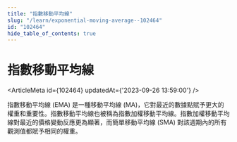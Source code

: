 ```yaml
---
title: "指數移動平均線"
slug: "/learn/exponential-moving-average--102464"
id: "102464"
hide_table_of_contents: true
---
```



# 指數移動平均線

<ArticleMeta id={102464} updatedAt={'2023-09-26 13:59:00'} />
<div className='border-solid border-b border-t-0 my-4 border-[var(--ifm-color-gray-300)]' />

指數移動平均線 (EMA) 是一種移動平均線 (MA)，它對最近的數據點賦予更大的權重和重要性。指數移動平均線也被稱為指數加權移動平均線。指數加權移動平均線對最近的價格變動反應更為顯著，而簡單移動平均線 (SMA) 對該週期內的所有觀測值都賦予相同的權重。
